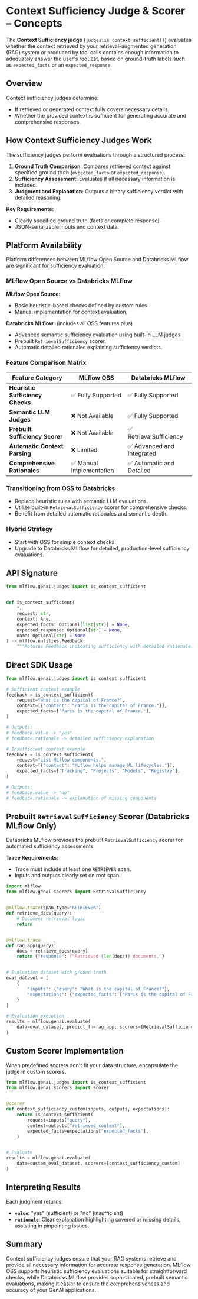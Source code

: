 
# Context Sufficiency Judge & Scorer – Concepts

The **Context Sufficiency judge** (`judges.is_context_sufficient()`) evaluates whether the context retrieved by your retrieval-augmented generation (RAG) system or produced by tool calls contains enough information to adequately answer the user's request, based on ground-truth labels such as `expected_facts` or an `expected_response`.

## Overview

Context sufficiency judges determine:

* If retrieved or generated context fully covers necessary details.
* Whether the provided context is sufficient for generating accurate and comprehensive responses.

## How Context Sufficiency Judges Work

The sufficiency judges perform evaluations through a structured process:

1. **Ground Truth Comparison**: Compares retrieved context against specified ground truth (`expected_facts` or `expected_response`).
2. **Sufficiency Assessment**: Evaluates if all necessary information is included.
3. **Judgment and Explanation**: Outputs a binary sufficiency verdict with detailed reasoning.

**Key Requirements:**

* Clearly specified ground truth (facts or complete response).
* JSON-serializable inputs and context data.

## Platform Availability

Platform differences between MLflow Open Source and Databricks MLflow are significant for sufficiency evaluation:

<Tabs>
<TabItem value="platform_overview" label="Platform Overview" default>

### MLflow Open Source vs Databricks MLflow

**MLflow Open Source:**

* Basic heuristic-based checks defined by custom rules.
* Manual implementation for context evaluation.

**Databricks MLflow:** (includes all OSS features plus)

* Advanced semantic sufficiency evaluation using built-in LLM judges.
* Prebuilt `RetrievalSufficiency` scorer.
* Automatic detailed rationales explaining sufficiency verdicts.

### Feature Comparison Matrix

| Feature Category                 | MLflow OSS              | Databricks MLflow         |
| -------------------------------- | ----------------------- | ------------------------- |
| **Heuristic Sufficiency Checks** | ✅ Fully Supported       | ✅ Fully Supported         |
| **Semantic LLM Judges**          | ❌ Not Available         | ✅ Fully Supported         |
| **Prebuilt Sufficiency Scorer**  | ❌ Not Available         | ✅ RetrievalSufficiency    |
| **Automatic Context Parsing**    | ❌ Limited               | ✅ Advanced and Integrated |
| **Comprehensive Rationales**     | ✅ Manual Implementation | ✅ Automatic and Detailed  |

</TabItem>

<TabItem value="migration_path" label="Migration Considerations">

### Transitioning from OSS to Databricks

* Replace heuristic rules with semantic LLM evaluations.
* Utilize built-in `RetrievalSufficiency` scorer for comprehensive checks.
* Benefit from detailed automatic rationales and semantic depth.

### Hybrid Strategy

* Start with OSS for simple context checks.
* Upgrade to Databricks MLflow for detailed, production-level sufficiency evaluations.

</TabItem>
</Tabs>

## API Signature

```python
from mlflow.genai.judges import is_context_sufficient


def is_context_sufficient(
    *,
    request: str,
    context: Any,
    expected_facts: Optional[list[str]] = None,
    expected_response: Optional[str] = None,
    name: Optional[str] = None
) -> mlflow.entities.Feedback:
    """Returns Feedback indicating sufficiency with detailed rationale."""
```

## Direct SDK Usage

```python
from mlflow.genai.judges import is_context_sufficient

# Sufficient context example
feedback = is_context_sufficient(
    request="What is the capital of France?",
    context=[{"content": "Paris is the capital of France."}],
    expected_facts=["Paris is the capital of France."],
)

# Outputs:
# feedback.value -> "yes"
# feedback.rationale -> detailed sufficiency explanation

# Insufficient context example
feedback = is_context_sufficient(
    request="List MLflow components.",
    context=[{"content": "MLflow helps manage ML lifecycles."}],
    expected_facts=["Tracking", "Projects", "Models", "Registry"],
)

# Outputs:
# feedback.value -> "no"
# feedback.rationale -> explanation of missing components
```

## Prebuilt `RetrievalSufficiency` Scorer (Databricks MLflow Only)

Databricks MLflow provides the prebuilt `RetrievalSufficiency` scorer for automated sufficiency assessments:

**Trace Requirements:**

* Trace must include at least one `RETRIEVER` span.
* Inputs and outputs clearly set on root span.

```python
import mlflow
from mlflow.genai.scorers import RetrievalSufficiency


@mlflow.trace(span_type="RETRIEVER")
def retrieve_docs(query):
    # Document retrieval logic
    return


@mlflow.trace
def rag_app(query):
    docs = retrieve_docs(query)
    return {"response": f"Retrieved {len(docs)} documents."}


# Evaluation dataset with ground truth
eval_dataset = [
    {
        "inputs": {"query": "What is the capital of France?"},
        "expectations": {"expected_facts": ["Paris is the capital of France."]},
    }
]

# Evaluation execution
results = mlflow.genai.evaluate(
    data=eval_dataset, predict_fn=rag_app, scorers=[RetrievalSufficiency()]
)
```

## Custom Scorer Implementation

When predefined scorers don't fit your data structure, encapsulate the judge in custom scorers:

```python
from mlflow.genai.judges import is_context_sufficient
from mlflow.genai.scorers import scorer


@scorer
def context_sufficiency_custom(inputs, outputs, expectations):
    return is_context_sufficient(
        request=inputs["query"],
        context=outputs["retrieved_context"],
        expected_facts=expectations["expected_facts"],
    )


# Evaluate
results = mlflow.genai.evaluate(
    data=custom_eval_dataset, scorers=[context_sufficiency_custom]
)
```

## Interpreting Results

Each judgment returns:

* **`value`**: "yes" (sufficient) or "no" (insufficient)
* **`rationale`**: Clear explanation highlighting covered or missing details, assisting in pinpointing issues.

## Summary

Context sufficiency judges ensure that your RAG systems retrieve and provide all necessary information for accurate response generation. MLflow OSS supports heuristic sufficiency evaluations suitable for straightforward checks, while Databricks MLflow provides sophisticated, prebuilt semantic evaluations, making it easier to ensure the comprehensiveness and accuracy of your GenAI applications.
